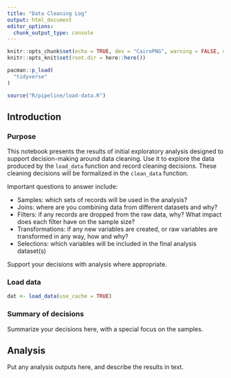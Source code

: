 ```yaml
---
title: "Data Cleaning Log"
output: html_document
editor_options: 
  chunk_output_type: console
---
```


```r
knitr::opts_chunk$set(echo = TRUE, dev = "CairoPNG", warning = FALSE, message = FALSE)
knitr::opts_knit$set(root.dir = here::here())
```

```r
pacman::p_load(
  "tidyverse"
)

source("R/pipeline/load-data.R")
```


## Introduction

### Purpose

This notebook presents the results of initial exploratory analysis designed to support decision-making around data cleaning. Use it to explore the data produced by the `load_data` function and record cleaning decisions. These cleaning decisions will be formalized in the `clean_data` function. 

Important questions to answer include: 

- Samples: which sets of records will be used in the analysis? 
- Joins: where are you combining data from different datasets and why?
- Filters: if any records are dropped from the raw data, why? What impact does each filter have on the sample size? 
- Transformations: if any new variables are created, or raw variables are transformed in any way, how and why? 
- Selections: which variables will be included in the final analysis dataset(s)

Support your decisions with analysis where appropriate. 

### Load data


```r
dat <- load_data(use_cache = TRUE)
```

### Summary of decisions

Summarize your decisions here, with a special focus on the samples. 


## Analysis

Put any analysis outputs here, and describe the results in text. 


